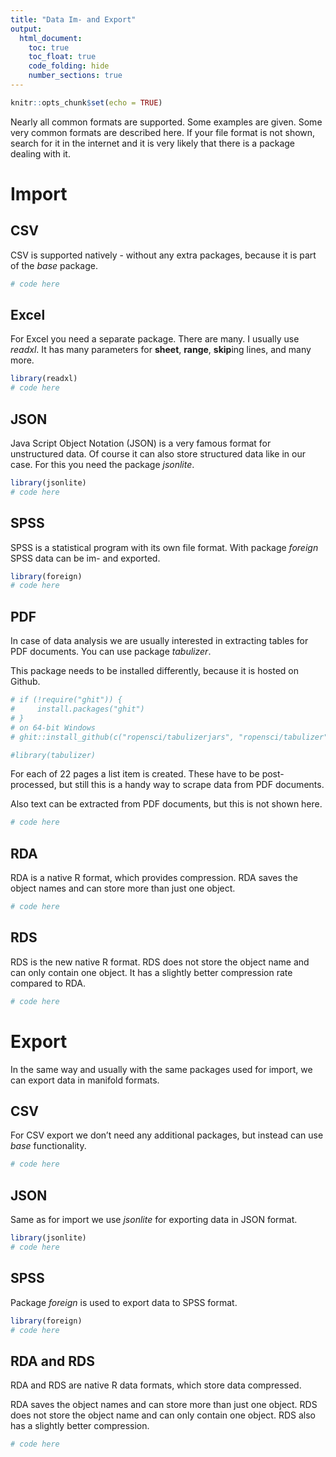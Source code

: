 ```yaml
---
title: "Data Im- and Export"
output: 
  html_document:
    toc: true
    toc_float: true
    code_folding: hide
    number_sections: true
---
```


```r
knitr::opts_chunk$set(echo = TRUE)
```

Nearly all common formats are supported. Some examples are given. Some very common formats are described here. If your file format is not shown, search for it in the internet and it is very likely that there is a package dealing with it.

# Import

## CSV

CSV is supported natively - without any extra packages, because it is part of the *base* package.

```r
# code here
```

## Excel

For Excel you need a separate package. There are many. I usually use *readxl*. It has many parameters for **sheet**, **range**, **skip**ing lines, and many more.

```r
library(readxl)
# code here
```

## JSON

Java Script Object Notation (JSON) is a very famous format for unstructured data. Of course it can also store structured data like in our case. For this you need the package *jsonlite*.

```r
library(jsonlite)
# code here
```

## SPSS

SPSS is a statistical program with its own file format. With package *foreign* SPSS data can be im- and exported.

```r
library(foreign)
# code here
```

## PDF

In case of data analysis we are usually interested in extracting tables for PDF documents. You can use package *tabulizer*.

This package needs to be installed differently, because it is hosted on Github.

```r
# if (!require("ghit")) {
#     install.packages("ghit")
# }
# on 64-bit Windows
# ghit::install_github(c("ropensci/tabulizerjars", "ropensci/tabulizer"), INSTALL_opts = "--no-multiarch")

#library(tabulizer)
```

For each of 22 pages a list item is created. These have to be post-processed, but still this is a handy way to scrape data from PDF documents.

Also text can be extracted from PDF documents, but this is not shown here.

```r
# code here
```

## RDA

RDA is a native R format, which provides compression. RDA saves the object names and can store more than just one object.

```r
# code here
```

## RDS

RDS is the new native R format. RDS does not store the object name and can only contain one object. It has a slightly better compression rate compared to RDA.

```r
# code here
```

# Export

In the same way and usually with the same packages used for import, we can export data in manifold formats.

## CSV

For CSV export we don't need any additional packages, but instead can use *base* functionality.

```r
# code here
```

## JSON

Same as for import we use *jsonlite* for exporting data in JSON format.

```r
library(jsonlite)
# code here

```

## SPSS

Package *foreign* is used to export data to SPSS format.

```r
library(foreign)
# code here
```

## RDA and RDS

RDA and RDS are native R data formats, which store data compressed.

RDA saves the object names and can store more than just one object. RDS does not store the object name and can only contain one object. RDS also has a slightly better compression.

```r
# code here
```

